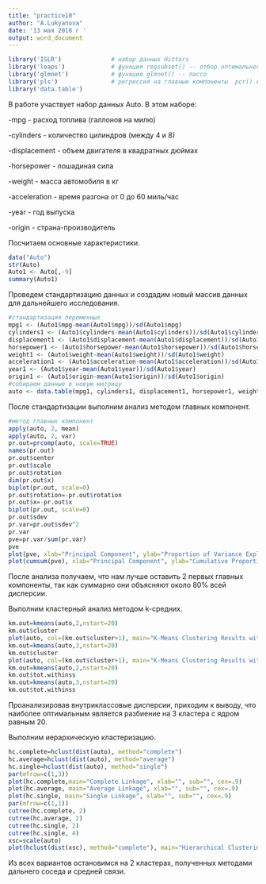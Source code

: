 ---
title: "practice10"
author: "A.Lukyanova"
date: '13 мая 2018 г '
output: word_document
---

```{r setup, include=FALSE}
library('ISLR')              # набор данных Hitters
library('leaps')             # функция regsubset() -- отбор оптимального 
library('glmnet')            # функция glmnet() -- лассо
library('pls')               # регрессия на главные компоненты  pcr() и частный МНК  plsr()
library('data.table')
```

В работе участвует набор данных Auto. В этом наборе:

-mpg - расход топлива (галлонов на милю)

-cylinders - количество цилиндров (между 4 и 8)

-displacement - объем двигателя в квадратных дюймах

-horsepower - лошадиная сила

-weight - масса автомобиля в кг

-acceleration - время разгона от 0 до 60 миль/час

-year - год выпуска

-origin - страна-производитель

Посчитаем основные характеристики.

```{r summary, message=F}
data("Auto")
str(Auto)
Auto1 <- Auto[,-9]
summary(Auto1)
```

Проведем стандартизацию данных и создадим новый массив данных для дальнейшего исследования.

```{r standart, message=F}
#стандартизация переменных
mpg1 <- (Auto1$mpg-mean(Auto1$mpg))/sd(Auto1$mpg)
cylinders1 <- (Auto1$cylinders-mean(Auto1$cylinders))/sd(Auto1$cylinders)
displacement1 <- (Auto1$displacement-mean(Auto1$displacement))/sd(Auto1$displacement)
horsepower1 <- (Auto1$horsepower-mean(Auto1$horsepower))/sd(Auto1$horsepower)
weight1 <- (Auto1$weight-mean(Auto1$weight))/sd(Auto1$weight)
acceleration1 <- (Auto1$acceleration-mean(Auto1$acceleration))/sd(Auto1$acceleration)
year1 <- (Auto1$year-mean(Auto1$year))/sd(Auto1$year)
origin1 <- (Auto1$origin-mean(Auto1$origin))/sd(Auto1$origin)
#собираем данные в новую матрицу
auto <- data.table(mpg1, cylinders1, displacement1, horsepower1, weight1, acceleration1, year1, origin1)
```

После стандартизации выполним анализ методом главных компонент.

```{r mgk, message=F}
#метод главных компонент
apply(auto, 2, mean)
apply(auto, 2, var)
pr.out=prcomp(auto, scale=TRUE)
names(pr.out)
pr.out$center
pr.out$scale
pr.out$rotation
dim(pr.out$x)
biplot(pr.out, scale=0)
pr.out$rotation=-pr.out$rotation
pr.out$x=-pr.out$x
biplot(pr.out, scale=0)
pr.out$sdev
pr.var=pr.out$sdev^2
pr.var
pve=pr.var/sum(pr.var)
pve
plot(pve, xlab="Principal Component", ylab="Proportion of Variance Explained", ylim=c(0,1),type='b')
plot(cumsum(pve), xlab="Principal Component", ylab="Cumulative Proportion of Variance Explained", ylim=c(0,1),type='b')
```

После анализа получаем, что нам лучше оставить 2 первых главных компоненты, так как суммарно они объясняют около 80% всей дисперсии.

Выполним кластерный анализ методом k-средних.
```{r kmeans, message=F}
km.out=kmeans(auto,2,nstart=20)
km.out$cluster
plot(auto, col=(km.out$cluster+1), main="K-Means Clustering Results with K=2",  pch=20, cex=2)
km.out=kmeans(auto,3,nstart=20)
km.out$cluster
plot(auto, col=(km.out$cluster+1), main="K-Means Clustering Results with K=3",  pch=20, cex=2)
km.out=kmeans(auto,2,nstart=20)
km.out$tot.withinss
km.out=kmeans(auto,3,nstart=20)
km.out$tot.withinss
```

Проанализировав внутриклассовые дисперсии, приходим к выводу, что наиболее оптимальным является разбиение на 3 кластера с ядром равным 20.

Выполним иерархическую кластеризацию.

```{r clust, message=F}
hc.complete=hclust(dist(auto), method="complete")
hc.average=hclust(dist(auto), method="average")
hc.single=hclust(dist(auto), method="single")
par(mfrow=c(1,3))
plot(hc.complete,main="Complete Linkage", xlab="", sub="", cex=.9)
plot(hc.average, main="Average Linkage", xlab="", sub="", cex=.9)
plot(hc.single, main="Single Linkage", xlab="", sub="", cex=.9)
par(mfrow=c(1,1))
cutree(hc.complete, 2)
cutree(hc.average, 2)
cutree(hc.single, 2)
cutree(hc.single, 4)
xsc=scale(auto)
plot(hclust(dist(xsc), method="complete"), main="Hierarchical Clustering with Scaled Features")
```

Из всех вариантов остановимся на 2 кластерах, полученных методами дальнего соседа и средней связи.